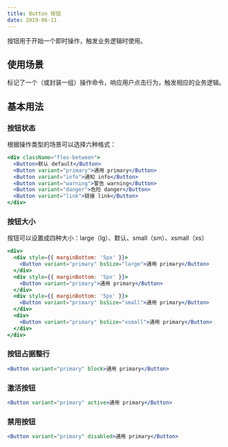 ```yaml
---
title: Button 按钮
date: 2019-06-11
---
```

按钮用于开始一个即时操作，触发业务逻辑时使用。

## 使用场景
标记了一个（或封装一组）操作命令，响应用户点击行为，触发相应的业务逻辑。

## 基本用法
### 按钮状态
根据操作类型的场景可以选择六种格式：
```jsx
<div className="flex-between">
  <Button>默认 default</Button>
  <Button variant="primary">通用 primary</Button>
  <Button variant="info">通知 info</Button>
  <Button variant="warning">警告 warning</Button>
  <Button variant="danger">危险 danger</Button>
  <Button variant="link">链接 link</Button>
</div>
```

### 按钮大小
按钮可以设置成四种大小：large（lg）、默认、small（sm）、xsmall（xs）
```jsx
<div>
  <div style={{ marginBottom: '5px' }}>
    <Button variant="primary" bsSize="large">通用 primary</Button>
  </div>
  <div style={{ marginBottom: '5px' }}>
    <Button variant="primary">通用 primary</Button>
  </div>
  <div style={{ marginBottom: '5px' }}>
    <Button variant="primary" bsSize="small">通用 primary</Button>
  </div>
  <div>
    <Button variant="primary" bsSize="xsmall">通用 primary</Button>
  </div>
</div>
```
### 按钮占据整行
```jsx
<Button variant="primary" block>通用 primary</Button>
```
### 激活按钮
```jsx
<Button variant="primary" active>通用 primary</Button>
```
### 禁用按钮
```jsx
<Button variant="primary" disabled>通用 primary</Button>
```